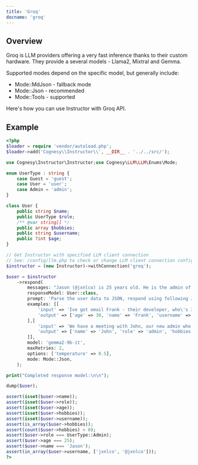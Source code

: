 ```yaml
---
title: 'Groq'
docname: 'groq'
---
```


## Overview

Groq is LLM providers offering a very fast inference thanks to their
custom hardware. They provide a several models - Llama2, Mixtral and Gemma.

Supported modes depend on the specific model, but generally include:
 - Mode::MdJson - fallback mode
 - Mode::Json - recommended
 - Mode::Tools - supported

Here's how you can use Instructor with Groq API.

## Example

```php
<?php
$loader = require 'vendor/autoload.php';
$loader->add('Cognesy\\Instructor\\', __DIR__ . '../../src/');

use Cognesy\Instructor\Instructor;use Cognesy\LLM\LLM\Enums\Mode;

enum UserType : string {
    case Guest = 'guest';
    case User = 'user';
    case Admin = 'admin';
}

class User {
    public string $name;
    public UserType $role;
    /** @var string[] */
    public array $hobbies;
    public string $username;
    public ?int $age;
}

// Get Instructor with specified LLM client connection
// See: /config/llm.php to check or change LLM client connection configuration details
$instructor = (new Instructor)->withConnection('groq');

$user = $instructor
    ->respond(
        messages: "Jason (@jxnlco) is 25 years old. He is the admin of this project. He likes playing football and reading books.",
        responseModel: User::class,
        prompt: 'Parse the user data to JSON, respond using following JSON Schema: <|json_schema|>',
        examples: [[
            'input' => 'Ive got email Frank - their developer, who\'s 30. He asked to come back to him frank@hk.ch. Btw, he plays on drums!',
            'output' => ['age' => 30, 'name' => 'Frank', 'username' => 'frank@hk.ch', 'role' => 'user', 'hobbies' => ['playing drums'],],
        ],[
            'input' => 'We have a meeting with John, our new admin who likes surfing. He is 19 years old - check his profile: @jx90.',
            'output' => ['name' => 'John', 'role' => 'admin', 'hobbies' => ['surfing'], 'username' => 'jx90', 'age' => 19],
        ]],
        model: 'gemma2-9b-it',
        maxRetries: 2,
        options: ['temperature' => 0.5],
        mode: Mode::Json,
    );

print("Completed response model:\n\n");

dump($user);

assert(isset($user->name));
assert(isset($user->role));
assert(isset($user->age));
assert(isset($user->hobbies));
assert(isset($user->username));
assert(is_array($user->hobbies));
assert(count($user->hobbies) > 0);
assert($user->role === UserType::Admin);
assert($user->age === 25);
assert($user->name === 'Jason');
assert(in_array($user->username, ['jxnlco', '@jxnlco']));
?>
```
